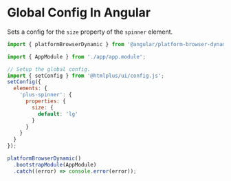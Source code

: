 # Global Config In Angular

Sets a config for the `size` property of the `spinner` element.

```js
import { platformBrowserDynamic } from '@angular/platform-browser-dynamic';

import { AppModule } from './app/app.module';

// Setup the global config.
import { setConfig } from '@htmlplus/ui/config.js';
setConfig({
  elements: {
    'plus-spinner': {
      properties: {
        size: {
          default: 'lg'
        }
      }
    }
  }
});

platformBrowserDynamic()
  .bootstrapModule(AppModule)
  .catch((error) => console.error(error));
```
